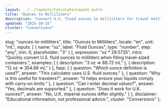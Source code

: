 ```yaml
---
layout: ../../layouts/CalculatorLayout.astro
title: "Ounces to Milliliters"
description: "Convert U.S. fluid ounces to milliliters for travel bottles."
updated: "2025-10-15"
cluster: "Conversions"
---
```



  slug: "ounces-to-milliliters",
  title: "Ounces to Milliliters",
  locale: "en",
  unit: "mL",
  inputs: [
    { name: "oz", label: "Fluid Ounces", type: "number", step: "any", min: 0, placeholder: "3" }
  ],
  expression: "oz * 29.5735",
  intro: "Quickly convert U.S. fluid ounces to milliliters when filling travel-sized containers.",
  examples: [
    { description: "3 oz ⇒ 88.72 mL" },
    { description: "12 oz ⇒ 354.88 mL" }
  ],
  faqs: [
    { question: "Which ounce definition is used?", answer: "This calculator uses U.S. fluid ounces." },
    { question: "Why is this useful for travelers?", answer: "It helps ensure your liquids comply with carry-on limits." },
    { question: "Can I enter decimal values?", answer: "Yes, decimals are supported." },
    { question: "Does it work for U.K. ounces?", answer: "No, U.K. imperial ounces differ slightly." }
  ],
  disclaimer: "Educational information, not professional advice.",
  cluster: "Conversions"
};

<Calculator schema={schema} />

